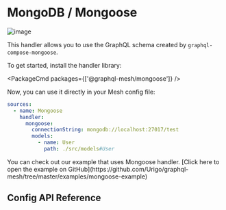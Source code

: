 
# MongoDB / Mongoose

![image](https://user-images.githubusercontent.com/20847995/79219137-5f584c00-7e5a-11ea-83fb-800f9ac73fd8.png)

This handler allows you to use the GraphQL schema created by `graphql-compose-mongoose`.

To get started, install the handler library:

<PackageCmd packages={['@graphql-mesh/mongoose']} />

Now, you can use it directly in your Mesh config file:

```yaml filename=".meshrc.yaml" {4-8}
sources:
  - name: Mongoose
    handler:
      mongoose:
        connectionString: mongodb://localhost:27017/test
        models:
          - name: User
            path: ./src/models#User
```

<Callout>
  You can check out our example that uses Mongoose handler. [Click here to open the example on
  GitHub](https://github.com/Urigo/graphql-mesh/tree/master/examples/mongoose-example)
</Callout>

## Config API Reference


<API />
